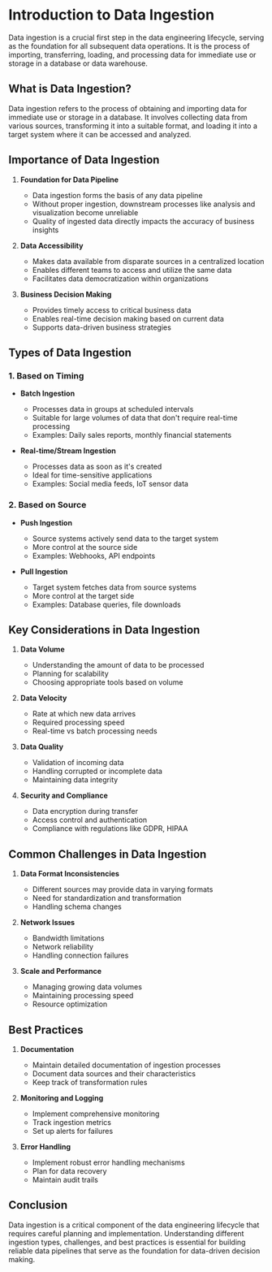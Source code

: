 # Introduction to Data Ingestion

Data ingestion is a crucial first step in the data engineering lifecycle, serving as the foundation for all subsequent data operations. It is the process of importing, transferring, loading, and processing data for immediate use or storage in a database or data warehouse.

## What is Data Ingestion?

Data ingestion refers to the process of obtaining and importing data for immediate use or storage in a database. It involves collecting data from various sources, transforming it into a suitable format, and loading it into a target system where it can be accessed and analyzed.

## Importance of Data Ingestion

1. **Foundation for Data Pipeline**
   - Data ingestion forms the basis of any data pipeline
   - Without proper ingestion, downstream processes like analysis and visualization become unreliable
   - Quality of ingested data directly impacts the accuracy of business insights

2. **Data Accessibility**
   - Makes data available from disparate sources in a centralized location
   - Enables different teams to access and utilize the same data
   - Facilitates data democratization within organizations

3. **Business Decision Making**
   - Provides timely access to critical business data
   - Enables real-time decision making based on current data
   - Supports data-driven business strategies

## Types of Data Ingestion

### 1. Based on Timing

* **Batch Ingestion**
  - Processes data in groups at scheduled intervals
  - Suitable for large volumes of data that don't require real-time processing
  - Examples: Daily sales reports, monthly financial statements

* **Real-time/Stream Ingestion**
  - Processes data as soon as it's created
  - Ideal for time-sensitive applications
  - Examples: Social media feeds, IoT sensor data

### 2. Based on Source

* **Push Ingestion**
  - Source systems actively send data to the target system
  - More control at the source side
  - Examples: Webhooks, API endpoints

* **Pull Ingestion**
  - Target system fetches data from source systems
  - More control at the target side
  - Examples: Database queries, file downloads

## Key Considerations in Data Ingestion

1. **Data Volume**
   - Understanding the amount of data to be processed
   - Planning for scalability
   - Choosing appropriate tools based on volume

2. **Data Velocity**
   - Rate at which new data arrives
   - Required processing speed
   - Real-time vs batch processing needs

3. **Data Quality**
   - Validation of incoming data
   - Handling corrupted or incomplete data
   - Maintaining data integrity

4. **Security and Compliance**
   - Data encryption during transfer
   - Access control and authentication
   - Compliance with regulations like GDPR, HIPAA

## Common Challenges in Data Ingestion

1. **Data Format Inconsistencies**
   - Different sources may provide data in varying formats
   - Need for standardization and transformation
   - Handling schema changes

2. **Network Issues**
   - Bandwidth limitations
   - Network reliability
   - Handling connection failures

3. **Scale and Performance**
   - Managing growing data volumes
   - Maintaining processing speed
   - Resource optimization

## Best Practices

1. **Documentation**
   - Maintain detailed documentation of ingestion processes
   - Document data sources and their characteristics
   - Keep track of transformation rules

2. **Monitoring and Logging**
   - Implement comprehensive monitoring
   - Track ingestion metrics
   - Set up alerts for failures

3. **Error Handling**
   - Implement robust error handling mechanisms
   - Plan for data recovery
   - Maintain audit trails

## Conclusion

Data ingestion is a critical component of the data engineering lifecycle that requires careful planning and implementation. Understanding different ingestion types, challenges, and best practices is essential for building reliable data pipelines that serve as the foundation for data-driven decision making.